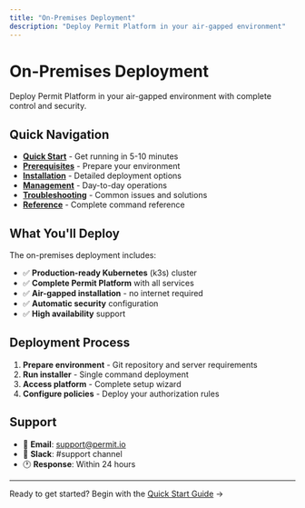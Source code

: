 ```yaml
---
title: "On-Premises Deployment"
description: "Deploy Permit Platform in your air-gapped environment"
---
```


# On-Premises Deployment

Deploy Permit Platform in your air-gapped environment with complete control and security.

## Quick Navigation

- **[Quick Start](/how-to/deploy/on-prem/quick-start)** - Get running in 5-10 minutes
- **[Prerequisites](/how-to/deploy/on-prem/prerequisites)** - Prepare your environment  
- **[Installation](/how-to/deploy/on-prem/installation)** - Detailed deployment options
- **[Management](/how-to/deploy/on-prem/management)** - Day-to-day operations
- **[Troubleshooting](/how-to/deploy/on-prem/troubleshooting)** - Common issues and solutions
- **[Reference](/how-to/deploy/on-prem/reference)** - Complete command reference

## What You'll Deploy

The on-premises deployment includes:

- ✅ **Production-ready Kubernetes** (k3s) cluster
- ✅ **Complete Permit Platform** with all services
- ✅ **Air-gapped installation** - no internet required
- ✅ **Automatic security** configuration
- ✅ **High availability** support

## Deployment Process

1. **Prepare environment** - Git repository and server requirements
2. **Run installer** - Single command deployment
3. **Access platform** - Complete setup wizard
4. **Configure policies** - Deploy your authorization rules

## Support

- 📧 **Email**: support@permit.io
- 💬 **Slack**: #support channel  
- 🕐 **Response**: Within 24 hours

---

Ready to get started? Begin with the [Quick Start Guide](/how-to/deploy/on-prem/quick-start) →